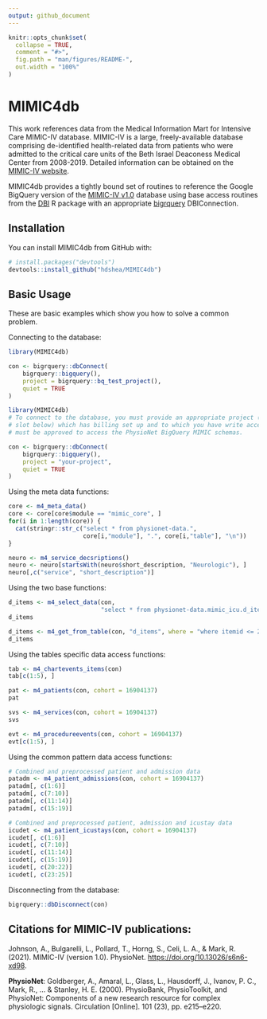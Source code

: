 ```yaml
---
output: github_document
---
```


<!-- README.md is generated from README.Rmd. Please edit that file -->

```r
knitr::opts_chunk$set(
  collapse = TRUE,
  comment = "#>",
  fig.path = "man/figures/README-",
  out.width = "100%"
)
```

# MIMIC4db

<!-- badges: start -->
<!-- badges: end -->

This work references data from the Medical Information Mart for Intensive Care MIMIC-IV database. 
MIMIC-IV is a large, freely-available database comprising de-identified health-related data from patients who
were admitted to the critical care units of the Beth Israel Deaconess Medical Center from 2008-2019.  Detailed
information can be obtained on the [MIMIC-IV website](https://mimic.mit.edu/docs/iv/).

MIMIC4db provides a tightly bound set of routines to reference the Google BigQuery version of the [MIMIC-IV v1.0](https://physionet.org/content/mimiciii/1.0/) database using 
base access routines from the [DBI](https://github.com/r-dbi/DBI) R package with an appropriate [bigrquery](https://github.com/r-dbi/bigrquery) DBIConnection. 

## Installation

You can install MIMIC4db from GitHub with:

``` r
# install.packages("devtools")
devtools::install_github("hdshea/MIMIC4db")
```

## Basic Usage

These are basic examples which show you how to solve a common problem.

Connecting to the database:

```r
library(MIMIC4db)

con <- bigrquery::dbConnect(
    bigrquery::bigquery(),
    project = bigrquery::bq_test_project(),
    quiet = TRUE
)
```

```r
library(MIMIC4db)
# To connect to the database, you must provide an appropriate project (in the `your-project` 
# slot below) which has billing set up and to which you have write access.  This project 
# must be approved to access the PhysioNet BigQuery MIMIC schemas.

con <- bigrquery::dbConnect(
    bigrquery::bigquery(),
    project = "your-project",
    quiet = TRUE
)
```

Using the meta data functions:

```r
core <- m4_meta_data()
core <- core[core$module == "mimic_core", ]
for(i in 1:length(core)) {
  cat(stringr::str_c("select * from physionet-data.", 
                     core[i,"module"], ".", core[i,"table"], "\n"))
}

neuro <- m4_service_decsriptions()
neuro <- neuro[startsWith(neuro$short_description, "Neurologic"), ]
neuro[,c("service", "short_description")]
```

Using the two base functions:

```r
d_items <- m4_select_data(con, 
                          "select * from physionet-data.mimic_icu.d_items order by itemid limit 5")
d_items

d_items <- m4_get_from_table(con, "d_items", where = "where itemid <= 220048")
d_items
```

Using the tables specific data access functions:

```r
tab <- m4_chartevents_items(con)
tab[c(1:5), ]

pat <- m4_patients(con, cohort = 16904137)
pat

svs <- m4_services(con, cohort = 16904137)
svs

evt <- m4_procedureevents(con, cohort = 16904137)
evt[c(1:5), ]
```

Using the common pattern data access functions:

```r
# Combined and preprocessed patient and admission data
patadm <- m4_patient_admissions(con, cohort = 16904137)
patadm[, c(1:6)]
patadm[, c(7:10)]
patadm[, c(11:14)]
patadm[, c(15:19)]

# Combined and preprocessed patient, admission and icustay data
icudet <- m4_patient_icustays(con, cohort = 16904137)
icudet[, c(1:6)]
icudet[, c(7:10)]
icudet[, c(11:14)]
icudet[, c(15:19)]
icudet[, c(20:22)]
icudet[, c(23:25)]
```

Disconnecting from the database:

```r
bigrquery::dbDisconnect(con)
```


## Citations for MIMIC-IV publications:

Johnson, A., Bulgarelli, L., Pollard, T., Horng, S., Celi, L. A., & Mark, R. (2021). MIMIC-IV (version 1.0). PhysioNet. [https://doi.org/10.13026/s6n6-xd98](https://doi.org/10.13026/s6n6-xd98).

**PhysioNet**:
Goldberger, A., Amaral, L., Glass, L., Hausdorff, J., Ivanov, P. C., Mark, R., ... & Stanley, H. E. (2000).
PhysioBank, PhysioToolkit, and PhysioNet: Components of a new research resource for complex physiologic signals.
Circulation [Online]. 101 (23), pp. e215–e220.
